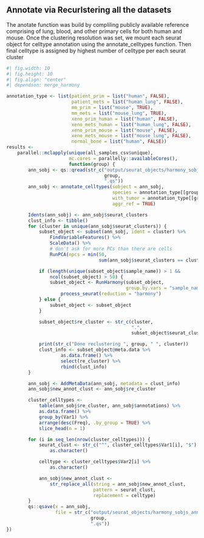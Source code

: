 ## Annotate via Recurlstering all the datasets
The anotate function was build by compliling publicly available reference
comprising of lung, blood, and other primary cells for both human and mouse.
Once the clustering resolution was set, we mount each seurat object for
celltype annotation using the annotate_celltypes function. Then final celltype is
assigned by highest number of celltype per each seurat cluster
```r
#| fig.width: 10
#| fig.height: 10
#| fig.align: "center"
#| dependson: merge_harmony

annotation_type <- list(patient_prim = list("human", FALSE),
                        patient_mets = list("human_lung", FALSE),
                        mm_prim = list("mouse", TRUE),
                        mm_mets = list("mouse_lung", TRUE),
                        xeno_prim_human = list("human", FALSE),
                        xeno_mets_human = list("human_lung", FALSE),
                        xeno_prim_mouse = list("mouse", FALSE),
                        xeno_mets_mouse = list("mouse_lung", FALSE),
                        normal_bone = list("human", FALSE))
results <-
    parallel::mclapply(unique(all_samples_csv$unique),
                       mc.cores = parallelly::availableCores(),
                       function(group) {
        ann_sobj <- qs::qread(str_c("output/seurat_objects/harmony_sobjs/",
                                    group,
                                    ".qs"))
        ann_sobj <- annotate_celltypes(sobject = ann_sobj,
                                       species = annotation_type[[group]][[1]],
                                       with_tumor = annotation_type[[group]][[2]],
                                       aggr_ref = TRUE)

        Idents(ann_sobj) <- ann_sobj$seurat_clusters
        clust_info <- tibble()
        for (cluster in unique(ann_sobj$seurat_clusters)) {
            subset_object <- subset(ann_sobj, ident = cluster) %>%
                FindVariableFeatures() %>%
                ScaleData() %>%
                # don't ask for more PCs than there are cells
                RunPCA(npcs = min(50,
                                  sum(ann_sobj$seurat_clusters == cluster) - 1))

            if (length(unique(subset_object$sample_name)) > 1 &&
                ncol(subset_object) > 50) {
                subset_object <- RunHarmony(subset_object,
                                            group.by.vars = "sample_name") %>%
                    process_seurat(reduction = "harmony")
            } else {
                subset_object <- subset_object
            }

            subset_object$re_cluster <- str_c(cluster,
                                              ".",
                                              subset_object$seurat_clusters)

            print(str_c("Done reclustering ", group, " ", cluster))
            clust_info <- subset_object@meta.data %>%
                    as.data.frame() %>%
                    select(re_cluster) %>%
                    rbind(clust_info)
        }

        ann_sobj <- AddMetaData(ann_sobj, metadata = clust_info)
        ann_sobj$new_annot_clust <- ann_sobj$re_cluster

        cluster_celltypes <-
            table(ann_sobj$re_cluster, ann_sobj$annotations) %>%
            as.data.frame() %>%
            group_by(Var1) %>%
            arrange(desc(Freq), .by_group = TRUE) %>%
            slice_head(n = 1)

        for (i in seq_len(nrow(cluster_celltypes))) {
            seurat_clust <- str_c("^", cluster_celltypes$Var1[i], "$") %>%
                as.character()

            celltype <- cluster_celltypes$Var2[i] %>%
                as.character()

            ann_sobj$new_annot_clust <-
                str_replace_all(string = ann_sobj$new_annot_clust,
                                pattern = seurat_clust,
                                replacement = celltype)
        }
        qs::qsave(x = ann_sobj,
                  file = str_c("output/seurat_objects/harmony_sobjs_annot/",
                               group,
                               ".qs"))
})


```

